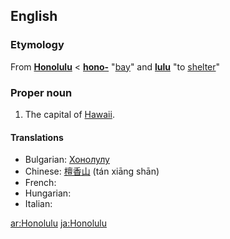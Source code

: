 ==English==
===Etymology===
From {{Haw.}} '''[[Honolulu]]''' < '''[[hono-#Hawaiian|hono-]]''' "[[bay]]" and '''[[lulu#Hawaiian|lulu]]''' "to [[shelter]]"

===Proper noun===
{{infl|en|proper noun}}

# The capital of [[Hawaii]].

====Translations====
{{trans-top|the capital of Hawaii}}
*Bulgarian: [[Хонолулу]]
*Chinese: [[檀香山]] (tán xiāng shān)
*French: {{t|fr|Honolulu}}
*Hungarian: {{t|hu|Honolulu}}
*Italian: {{t|it|Honolulu}} {{f}}
{{trans-mid}}
{{trans-bottom}}

[[ar:Honolulu]]
[[ja:Honolulu]]